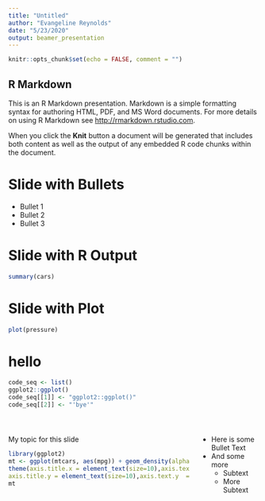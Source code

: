 ```yaml
---
title: "Untitled"
author: "Evangeline Reynolds"
date: "5/23/2020"
output: beamer_presentation
---
```


```r
knitr::opts_chunk$set(echo = FALSE, comment = "")

```

## R Markdown

This is an R Markdown presentation. Markdown is a simple formatting syntax for authoring HTML, PDF, and MS Word documents. For more details on using R Markdown see <http://rmarkdown.rstudio.com>.

When you click the **Knit** button a document will be generated that includes both content as well as the output of any embedded R code chunks within the document.

# Slide with Bullets

- Bullet 1
- Bullet 2
- Bullet 3

# Slide with R Output

```r
summary(cars)
```

# Slide with Plot

```r
plot(pressure)
```

# hello

```r
code_seq <- list()
ggplot2::ggplot()
code_seq[[1]] <- "ggplot2::ggplot()"
code_seq[[2]] <- "'bye'"
```

#

::: columns

:::: column

My topic for this slide 

\scalebox{0.35}{
```r
library(Hmisc)
latex(head(mtcars), file='', table.env=FALSE, center='none')
head(mtcars)
```
}


```r
library(ggplot2)
mt <- ggplot(mtcars, aes(mpg)) + geom_density(alpha=.2, fill="#FF6666") +
theme(axis.title.x = element_text(size=10),axis.text.x  = element_text(size=8),
axis.title.y = element_text(size=10),axis.text.y  = element_text(size=8))
mt
```

::::

:::: column

- Here is some Bullet Text
- And some more
    - Subtext
    - More Subtext

::::

:::

<!-- \begin{frame} -->
<!-- \begin{columns}[T] % align columns -->
<!-- \begin{column}{.48\textwidth} -->
<!-- ```{r example_auto_1_code, eval = FALSE, echo = TRUE, code = code_seq[[1]]} -->
<!-- ``` -->
<!-- \end{column}% -->
<!-- \hfill% -->
<!-- \begin{column}{.48\textwidth} -->
<!-- ```{r example_auto_1_output, eval = TRUE, echo = FALSE, code = code_seq[[1]]} -->
<!-- ``` -->
<!-- \end{column}% -->
<!-- \end{columns} -->
<!-- \end{frame} -->
<!-- \begin{frame} -->
<!-- \begin{columns}[T] % align columns -->
<!-- \begin{column}{.48\textwidth} -->
<!-- ```{r example_auto_2_code, eval = FALSE, echo = TRUE, code = code_seq[[2]]} -->
<!-- ``` -->
<!-- \end{column}% -->
<!-- \hfill% -->
<!-- \begin{column}{.48\textwidth} -->
<!-- ```{r example_auto_2_output, eval = TRUE, echo = FALSE, code = code_seq[[2]]} -->
<!-- ``` -->
<!-- \end{column}% -->
<!-- \end{columns} -->
<!-- \end{frame} -->
